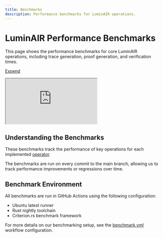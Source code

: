 ```yaml
---
title: Benchmarks
description: Performance benchmarks for LuminAIR operations.
---
```


# LuminAIR Performance Benchmarks

This page shows the performance benchmarks for core LuminAIR operations, including trace generation, proof generation, and verification times.

[Expend](https://gizatechxyz.github.io/LuminAIR/bench/)

<div className="full-width-container" style={{position: 'relative', paddingBottom: '56.25%', height: 0, borderRadius: '16px', overflow: 'hidden'}}>
  <iframe 
    src="https://gizatechxyz.github.io/LuminAIR/bench/" 
    style={{position: 'absolute', top: 0, left: 0, width: '100%', height: '100%', border: 'none', borderRadius: '16px'}}
    title="LuminAIR Benchmarks"
    allowFullScreen>
  </iframe>
</div>

## Understanding the Benchmarks

These benchmarks track the performance of key operations for each implemented [operator](/concepts/operators).

The benchmarks are run on every commit to the main branch, allowing us to track performance improvements or regressions over time.

## Benchmark Environment

All benchmarks are run in GitHub Actions using the following configuration:
- Ubuntu latest runner
- Rust nightly toolchain
- Criterion.rs benchmark framework

For more details on our benchmarking setup, see the [benchmark.yml](https://github.com/gizatechxyz/LuminAIR/blob/master/.github/workflows/benchmark.yml) workflow configuration.